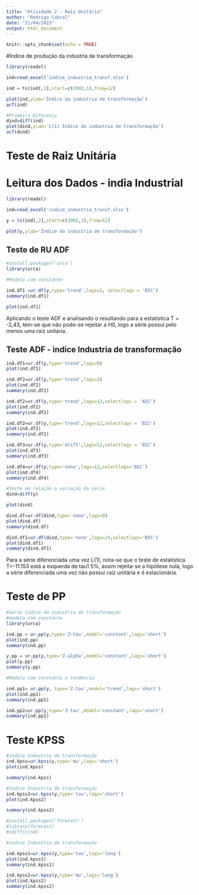 ```yaml
---
title: "Atividade 2 - Raíz Unitária"
author: "Rodrigo Cabral"
date: "21/04/2023"
output: html_document
---
```


```r
knitr::opts_chunk$set(echo = TRUE)
```

#Índice de produção da industria de transformação
```r
library(readxl)

ind=read_excel('indice_industria_transf.xlsx')

ind = ts(ind[,2],start=c(2002,1),freq=12)

plot(ind,ylab='Índice da industria de transformação')
acf(ind)

#Primeira Diferença
dind=diff(ind)
plot(dind,ylab='L(1) Índice da industria de transformação')
acf(dind)


```


# Teste de Raiz Unitária

# Leitura dos Dados - india Industrial
```r
library(readxl)

ind=read_excel('indice_industria_transf.xlsx')

y = ts(ind[,2],start=c(2002,1),freq=12)

plot(y,ylab='Índice da industria de transformação')

```


## Teste de RU ADF

```r
#install.packages('urca')
library(urca)

#Modelo com constante

ind.df1 =ur.df(y,type='trend',lags=1, selectlags = 'BIC')
summary(ind.df1)

plot(ind.df1)

```
Aplicando o teste ADF e analisando o resultando para a estatística T = -2,43, tem-se que não pode-se rejeitar a H0, logo a série possui pelo menos uma raíz unitária. 


## Teste ADF - indice Industria de transformação


```r
ind.df1=ur.df(y,type='trend',lags=0)
plot(ind.df1)

ind.df2=ur.df(y,type='trend',lags=1)
plot(ind.df2)
summary(ind.df2)

ind.df2=ur.df(y,type='trend',lags=12,selectlags = 'AIC')
plot(ind.df2)
summary(ind.df2)

ind.df2=ur.df(y,type='trend',lags=12,selectlags = 'BIC')
plot(ind.df2)
summary(ind.df2)

ind.df3=ur.df(y,type='drift',lags=12,selectlags = 'BIC')
plot(ind.df3)
summary(ind.df3)

ind.df4=ur.df(y,type='none',lags=12,selectlags='BIC')
plot(ind.df4)
summary(ind.df4)

#teste em relação a variação da série
dind=diff(y)

plot(dind)

dind.df=ur.df(dind,type='none',lags=0)
plot(dind.df)
summary(dind.df)

dind.df1=ur.df(dind,type='none',lags=24,selectlags='BIC')
plot(dind.df1)
summary(dind.df1)
```
Para a série diferenciada uma vez L(1), nota-se que o teste de estatística T=-11.153 está a esquerda de tau1 5%, assim rejeita-se a hipótese nula, logo a série diferenciada uma vez não possui raíz unitária e é estacionária.

# Teste de PP

```r
#Série índice da industria de transformação
#modelo com constante
library(urca)

ind.pp = ur.pp(y,type='Z-tau',model='constant',lags='short')
plot(ind.pp)
summary(ind.pp)

y.pp = ur.pp(y,type='Z-alpha',model='constant',lags='short')
plot(y.pp)
summary(y.pp)

```

```r
#Modelo com constante e tendência

ind.pp1= ur.pp(y, type='Z-tau',model='trend',lags='short')
plot(ind.pp1)
summary(ind.pp1)

ind.pp2=ur.pp(y,type='Z-tau',model='constant',lags='short')
summary(ind.pp2)
```



# Teste KPSS

```r
#indice Industria de transformação
ind.kpss=ur.kpss(y,type='mu',lags='short')
plot(ind.kpss)

summary(ind.kpss)

#indice Industria de transformação
ind.kpss2=ur.kpss(y,type='tau',lags='short')
plot(ind.kpss2)

summary(ind.kpss2)

#install.packages('forecast')
#library(forecast)
#ndiffs(ind)
```


```r
#indice Industria de transformação

ind.kpss1=ur.kpss(y,type='tau',lags='long')
plot(ind.kpss1)
summary(ind.kpss1)

ind.kpss2=ur.kpss(y,type='mu',lags='long')
plot(ind.kpss2)
summary(ind.kpss2)
```











